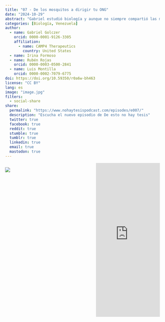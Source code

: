 ```yaml
---
title: "07 - De los mosquitos a dirigir tu ONG"
date: "2024-10-29"
abstract: "Gabriel estudió biología y aunque no siempre compartió las mismas pasiones de la mayoría, pronto descubrió que hay muchas formas de poner en práctica esta carrera, y que sus otros intereses fueron alimentando su perfil profesional. Hoy en día balancea sus metas profesionales con el manejo de su organización para retribuir y apoyar a su Alma Mater"
categories: [Biología, Venezuela]
author: 
  - name: Gabriel Golczer
    orcid: 0000-0001-9126-3305
    affiliation:
      - name: CAMP4 Therapeutics
        country: United States
  - name: Irina Formoso
  - name: Rubén Rojas
    orcid: 0000-0003-0500-2841
  - name: Luis Montilla
    orcid: 0000-0002-7079-6775
doi: https://doi.org/10.59350/r0a6w-bh463
license: "CC BY"
lang: es
image: "image.jpg"
filters:
  - social-share
share:
  permalink: "https://www.nohaytesispodcast.com/episodes/e007/"
  description: "Escucha el nuevo episodio de De esto no hay tesis"
  twitter: true
  facebook: true
  reddit: true
  stumble: true
  tumblr: true
  linkedin: true
  email: true
  mastodon: true
---
```


:::::::::::::: {.columns}

::: {.column width="45%"}
![](image.jpg)
:::
::: {.column width="10%"}
:::
::: {.column width="45%"}
<iframe src="https://castbox.fm/app/castbox/player/id4697760/id748623809?v=8.22.11&autoplay=0&hide_list=1" frameborder="0" width="100%" height="500"></iframe>
:::
:::::::::::::: 

